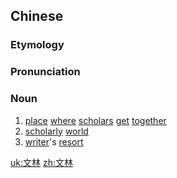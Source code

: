 ==Chinese==
{{zh-forms}}

===Etymology===
{{zh-compound|文|林|literary|forest}}

===Pronunciation===
{{zh-pron
|m=wénlín
|c=man4 lam4
|cat=n
}}

===Noun===
{{zh-noun}}

# [[place]] [[where]] [[scholars]] [[get]] [[together]]
# [[scholarly]] [[world]]
# [[writer]]'s [[resort]]

[[uk:文林]]
[[zh:文林]]